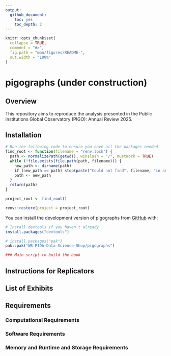 ```yaml
---
output: 
  github_document:
    toc: yes
    toc_depth: 2
---
```


<!-- README.md is generated from README.Rmd. Please edit that file -->

```r
knitr::opts_chunk$set(
  collapse = TRUE,
  comment = "#>",
  fig.path = "man/figures/README-",
  out.width = "100%"
)

```

# pigographs (under construction)

<!-- badges: start -->

<!-- badges: end -->

## Overview

This repository aims to reproduce the analysis presented in the Public
Institutions Global Observatory (PIGO): Annual Review 2025.

## Installation

```r
# Run the following code to ensure you have all the packages needed
find_root <- function(filename = "renv.lock") {
  path <- normalizePath(getwd(), winslash = "/", mustWork = TRUE)
  while (!file.exists(file.path(path, filename))) {
    new_path <- dirname(path)
    if (new_path == path) stop(paste("Could not find", filename, "in any parent directory"))
    path <- new_path
  }
  return(path)
}

project_root <- find_root()

renv::restore(project = project_root)
```

You can install the development version of pigographs from
[GitHub](https://github.com/) with:

```r
# Install devtools if you haven't already
install.packages("devtools")

# install.packages("pak")
pak::pak("WB-PIDA-Data-Science-Shop/pigographs")
```

```r
### Main script to build the book

```

## Instructions for Replicators

## List of Exhibits

## Requirements

### Computational Requirements

### Software Requirements

### Memory and Runtime and Storage Requirements

